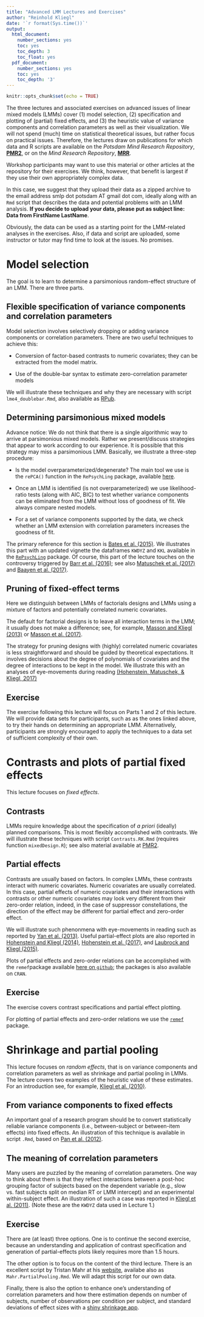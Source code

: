 ---
title: "Advanced LMM Lectures and Exercises"
author: "Reinhold Kliegl"
date: '`r format(Sys.time())`'
output:
  html_document:
    number_sections: yes
    toc: yes
    toc_depth: 3
    toc_float: yes
  pdf_document:
    number_sections: yes
    toc: yes
    toc_depth: '3'
---

```{r setup, include=FALSE}
knitr::opts_chunk$set(echo = TRUE)
```


The three lectures and associated exercises on advanced issues of
linear mixed models (LMMs) cover (1) model selection, (2)
specification and plotting of (partial) fixed effects, and (3) the
heuristic value of variance components and correlation parameters as
well as their visualization. We will not spend (much) time on
statistical theoretical issues, but rather focus on practical issues.
Therefore, the lectures draw on publications for which data and R
scripts are available on the *Potsdam Mind Research Repository*,
[**PMR2**](http://read.psych.uni-potsdam.de/pmr2/), or on the  *Mind
Research Repository*,
[**MRR**](http://openscience.uni-leipzig.de/index.php/mr2).

Workshop participants may want to use this material or other articles
at the repository for their exercises. We think, however, that benefit
is largest if they use their own appropriately complex data.

In this case, we suggest that they upload their data as a zipped
archive to the email address smlp dot potsdam AT gmail dot com,
ideally along with an `Rmd` script that describes the data and
potential problems with an LMM analysis. **If you decide to upload
your data, please put as subject line: Data from FirstName LastName**.

Obviously, the data can be used as a starting point for the
LMM-related analyses in the exercises. Also, if data and script are
uploaded, some instructor or tutor may find time to look at the
issues. No promises.

# Model selection

The goal is to learn to determine a parsimonious random-effect structure of an LMM. There are three parts. 

## Flexible specification of variance components and correlation parameters 

Model selection involves selectively dropping or adding variance components or correlation parameters. There are two useful techniques to achieve this:
 
- Conversion of factor-based contrasts to numeric covariates; they can be extracted from the model matrix. 

- Use of the double-bar syntax to estimate zero-correlation parameter models

We will illustrate these techniques and why they are necessary with script `lme4_doublebar.Rmd`, also available as [RPub]( http://www.rpubs.com/Reinhold/22193).

## Determining parsimonious mixed models
Advance notice: We do not think that there is a single algorithmic way to arrive at parsimonious mixed models. Rather we present/discuss strategies that appear to work according to our experience. It is possible that this strategy may miss a parsimonious LMM. Basically, we illustrate a three-step procedure: 

- Is the model overparameterized/degenerate?
The main tool we use is the `rePCA()` function in the `RePsychLing` package, available [here](https://github.com/dmbates/RePsychLing). 

- Once an LMM is identified (is not overparameterized) we use likelihood-ratio tests (along with AIC, BIC) to test whether variance components can be eliminated from the LMM without loss of goodness of fit. We always compare nested models. 

- For a set of variance components supported by the data, we check whether an LMM extension with correlation parameters increases the goodness of fit. 

The primary reference for this section is [Bates et al.
(2015)](https://arxiv.org/abs/1506.04967). We illustrates this part with an updated vignette the dataframes `KWDYZ` and `KKL` available in the [`RePsychLing`](https://github.com/dmbates/RePsychLing) package. Of course, this part of the lecture touches on the controversy triggered by [Barr et al. (2016)](https://www.ncbi.nlm.nih.gov/pmc/articles/PMC3881361/); see also [Matuschek et al. (2017)](http://www.sciencedirect.com/science/article/pii/S0749596X17300013) and [Baayen et al. (2017)](https://arxiv.org/pdf/1511.03120). 

## Pruning of fixed-effect terms

Here we distinguish between LMMs of factorials designs and LMMs using a mixture of factors and potentially correlated numeric covariates.

The default for factorial designs is to leave all interaction terms in the LMM; it usually does not make a difference; see, for example, [Masson and Kliegl (2013)](http://read.psych.uni-potsdam.de/pmr2/index.php?option=com_content&view=article&id=90:masson-a-kliegl-2013-jeplmc-modulation-of-additive-and-interactive-effects-in-lexical-decision-by-trial-history&catid=11:publications&Itemid=13) or [Masson et al. (2017)](http://read.psych.uni-potsdam.de/pmr2/index.php?option=com_content&view=article&id=164:modulation-of-additive-and-interactive-effects-by-trial-history-revisited&catid=11:publications&Itemid=13). 

The strategy for pruning designs with (highly) correlated numeric covariates is less straightforward and should be guided by theoretical expectations. It involves decisions about the degree of polynomials of covariates and the degree of interactions to be kept in the model. 
We illustrate this with an analyses of eye-movements during reading [(Hohenstein, Matuschek, & Kliegl, 2017)]( http://read.psych.uni-potsdam.de/pmr2/index.php?option=com_content&view=article&id=165:hohenstein-matuschek-a-kliegl-2016-pbr&catid=12:publications&Itemid=11)

## Exercise

The exercise following this lecture will focus on Parts 1 and 2 of this lecture. We will provide data sets for participants, such as as the ones linked above, to try their hands on determining an appropriate LMM. Alternatively, participants are strongly encouraged to apply the techniques to a data set of sufficient complexity of their own. 

# Contrasts and plots of partial fixed effects

This lecture focuses on *fixed effects*. 

## Contrasts
LMMs require knowledge about the specification of *a priori* (ideally) planned comparisons. This is most flexibly accomplished with contrasts. We will illustrate these techniques with script `Contrasts.RK.Rmd` (requires function `mixedDesign.R`); see also material available at [PMR2](http://read.psych.uni-potsdam.de/pmr2/index.php?option=com_content&view=article&id=167:contrast-coding&catid=13:r-playground&Itemid=15).

## Partial effects
Contrasts are usually based on factors. In complex LMMs, these contrasts interact with numeric covariates. Numeric covariates are usually correlated. In this case, partial effects of numeric covariates and their interactions with contrasts or other numeric covariates may look very different from their zero-order relation, indeed, in the case of suppressor constellations, the direction of the effect may be different for partial effect and zero-order effect.

We will illustrate such phenonmena with eye-movements in reading such as reported by [Yan et al. (2013)](http://read.psych.uni-potsdam.de/pmr2/index.php?option=com_content&view=article&id=132:yan-et-al-2014-cognition-eye-movements-guided-by-morphological-structure-evidence-from-the-uighur-language&catid=12:publications&Itemid=11). Useful partial-effect plots are also reported in [Hohenstein and Kliegl (2014)](http://read.psych.uni-potsdam.de/pmr2/index.php?option=com_content&view=article&id=110:hohenstein-kliegl-2014-jeplmc-semantic-preview-benefit-during-reading&catid=10:publications&Itemid=14), [Hohenstein et al. (2017)]( http://read.psych.uni-potsdam.de/pmr2/index.php?option=com_content&view=article&id=165:hohenstein-matuschek-a-kliegl-2016-pbr&catid=12:publications&Itemid=11), and [Laubrock and Kliegl (2015)](https://www.ncbi.nlm.nih.gov/pmc/articles/PMC4585246/).

Plots of partial effects and zero-order relations can be accomplished with the `remef`package available [here on `github`](https://github.com/hohenstein/remef); the packages is also available on `CRAN`.

## Exercise
The exercise covers contrast specifications and partial effect plotting. 

For plotting of partial effects and zero-order relations we use the [`remef`](https://github.com/hohenstein/remef) package.

# Shrinkage and partial pooling

This lecture focuses on *random effects*, that is on variance components and correlation parameters as well as shrinkage and partial pooling in LMMs. The lecture covers two examples of the heuristic value of these estimates. For an introduction see, for example, [Kliegl et al. (2010)](http://read.psych.uni-potsdam.de/pmr2/index.php?option=com_content&view=article&id=5:kliegl-et-al-2010-a-linear-mixed-model-analysis-of-masked-repetition-priming&catid=11:publications&Itemid=13).

## From variance components to fixed effects
An important goal of a research program should be to convert statistically reliable variance components (i.e., between-subject or between-item effects) into fixed effects. An illustration of this technique is available in script `.Rmd`, based on [Pan et al. (2012)](http://openscience.uni-leipzig.de/index.php/mr2/article/view/92).

## The meaning of correlation parameters
Many users are puzzled by the meaning of correlation parameters. One way to think about them is that they reflect interactions between a post-hoc grouping factor of subjects  based on the dependent variable (e.g., slow vs. fast subjects split on median RT or LMM intercept) and an experimental within-subject effect. An illustration of such a case was reported in [Kliegl et al. (2011)](http://read.psych.uni-potsdam.de/pmr2/index.php?option=com_content&view=article&id=10:kliegt-type&catid=11:publications&Itemid=13). (Note these are the `KWDYZ` data used in Lecture 1.)

## Exercise
There are (at least) three options. One is to continue the second exercise, because an understanding and application of contrast specification and generation of partial-effects plots likely requires more than 1.5 hours.

The other option is to focus on the content of the third lecture. There is an excellent script by Tristan Mahr at his [website](https://tjmahr.github.io/plotting-partial-pooling-in-mixed-effects-models/), availabe also as `Mahr.PartialPooling.Rmd`. We will adapt this script for our own data.

Finally, there is also the option to enhance one's understanding of correlation parameters and how there estimation depends on number of subjects, number of observations per condition per subject, and standard deviations of effect sizes with a [shiny shrinkage app](https://pmr2.shinyapps.io/Shrinkage/Shiny_Shrinkage.Rmd).
